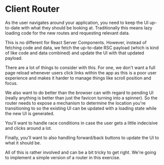 # Client Router

<EpicVideo url="https://www.epicreact.dev/workshops/react-server-components/intro-to-client-router" />

As the user navigates around your application, you need to keep the UI
up-to-date with what they should be looking at. Traditionally this means lazy
loading code for the new routes and requesting relevant data.

This is no different for React Server Components. However, instead of fetching
code and data, we fetch the up-to-date RSC payload (which is kind of like code
and data combined) and update the UI with that updated payload.

There are a lot of things to consider with this. For one, we don't want a full
page reload whenever users click links within the app as this is a poor user
experience and makes it harder to manage things like scroll position and focus.

We also want to do better than the browser can with regard to pending UI (really
anything is better than just the favicon turning into a spinner). So the router
needs to expose a mechanism to determine the location you're transitioning to
so the existing UI can be updated with a loading state while the new UI is
generated.

You'll want to handle race conditions in case the user gets a little indecisive
and clicks around a lot.

Finally, you'll want to also handling forward/back buttons to update the UI
to what it should be.

All of this is rather involved and can be a bit tricky to get right. We're going
to implement a simple version of a router in this exercise.
